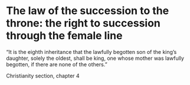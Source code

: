 # The law of the succession to the throne: the right to succession through the female line

“It is the eighth inheritance that the lawfully begotten son of the king’s daughter, solely the oldest, shall be king, one whose mother was lawfully begotten, if there are none of the others.”

Christianity section, chapter 4